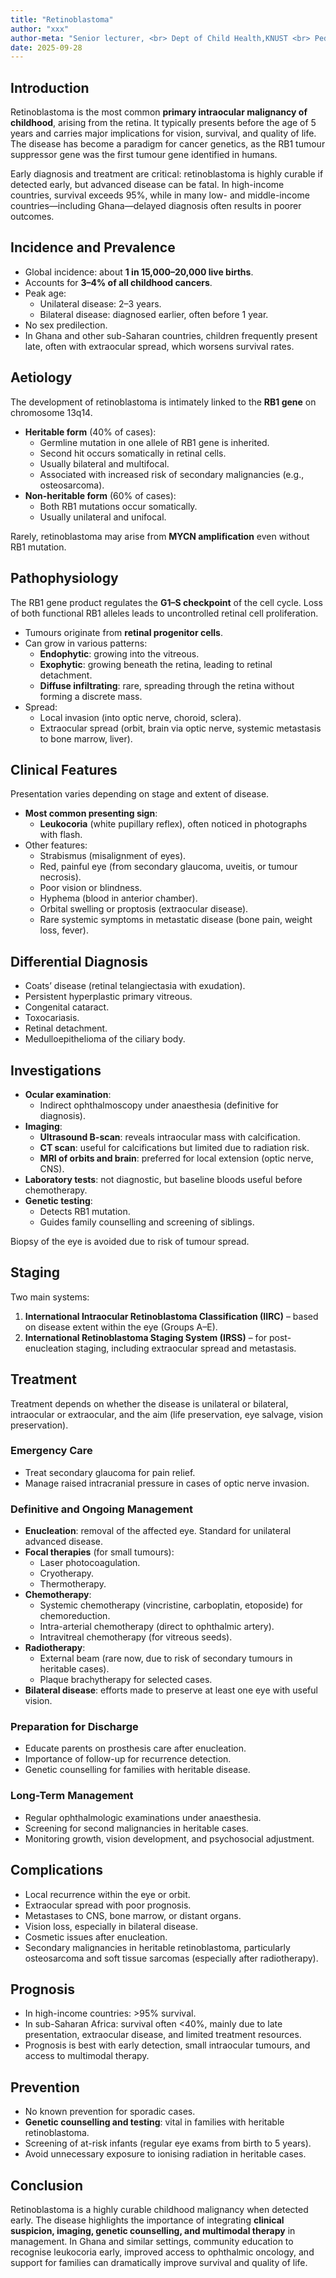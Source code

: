 ```yaml
---
title: "Retinoblastoma"
author: "xxx"
author-meta: "Senior lecturer, <br> Dept of Child Health,KNUST <br> Pediatric Oncologist"
date: 2025-09-28
---
```


## Introduction

Retinoblastoma is the most common **primary intraocular malignancy of childhood**, arising from the
retina. It typically presents before the age of 5 years and carries major implications for vision,
survival, and quality of life. The disease has become a paradigm for cancer genetics, as the RB1
tumour suppressor gene was the first tumour gene identified in humans.

Early diagnosis and treatment are critical: retinoblastoma is highly curable if detected early, but
advanced disease can be fatal. In high-income countries, survival exceeds 95%, while in many low-
and middle-income countries—including Ghana—delayed diagnosis often results in poorer outcomes.

## Incidence and Prevalence

-   Global incidence: about **1 in 15,000–20,000 live births**.
-   Accounts for **3–4% of all childhood cancers**.
-   Peak age:
    -   Unilateral disease: 2–3 years.
    -   Bilateral disease: diagnosed earlier, often before 1 year.
-   No sex predilection.
-   In Ghana and other sub-Saharan countries, children frequently present late, often with
    extraocular spread, which worsens survival rates.

## Aetiology

The development of retinoblastoma is intimately linked to the **RB1 gene** on chromosome 13q14.

-   **Heritable form** (40% of cases):
    -   Germline mutation in one allele of RB1 gene is inherited.
    -   Second hit occurs somatically in retinal cells.
    -   Usually bilateral and multifocal.
    -   Associated with increased risk of secondary malignancies (e.g., osteosarcoma).
-   **Non-heritable form** (60% of cases):
    -   Both RB1 mutations occur somatically.
    -   Usually unilateral and unifocal.

Rarely, retinoblastoma may arise from **MYCN amplification** even without RB1 mutation.

## Pathophysiology

The RB1 gene product regulates the **G1–S checkpoint** of the cell cycle. Loss of both functional
RB1 alleles leads to uncontrolled retinal cell proliferation.

-   Tumours originate from **retinal progenitor cells**.
-   Can grow in various patterns:
    -   **Endophytic**: growing into the vitreous.
    -   **Exophytic**: growing beneath the retina, leading to retinal detachment.
    -   **Diffuse infiltrating**: rare, spreading through the retina without forming a discrete
        mass.
-   Spread:
    -   Local invasion (into optic nerve, choroid, sclera).
    -   Extraocular spread (orbit, brain via optic nerve, systemic metastasis to bone marrow,
        liver).

## Clinical Features

Presentation varies depending on stage and extent of disease.

-   **Most common presenting sign**:
    -   **Leukocoria** (white pupillary reflex), often noticed in photographs with flash.
-   Other features:
    -   Strabismus (misalignment of eyes).
    -   Red, painful eye (from secondary glaucoma, uveitis, or tumour necrosis).
    -   Poor vision or blindness.
    -   Hyphema (blood in anterior chamber).
    -   Orbital swelling or proptosis (extraocular disease).
    -   Rare systemic symptoms in metastatic disease (bone pain, weight loss, fever).

## Differential Diagnosis

-   Coats’ disease (retinal telangiectasia with exudation).
-   Persistent hyperplastic primary vitreous.
-   Congenital cataract.
-   Toxocariasis.
-   Retinal detachment.
-   Medulloepithelioma of the ciliary body.

## Investigations

-   **Ocular examination**:
    -   Indirect ophthalmoscopy under anaesthesia (definitive for diagnosis).
-   **Imaging**:
    -   **Ultrasound B-scan**: reveals intraocular mass with calcification.
    -   **CT scan**: useful for calcifications but limited due to radiation risk.
    -   **MRI of orbits and brain**: preferred for local extension (optic nerve, CNS).
-   **Laboratory tests**: not diagnostic, but baseline bloods useful before chemotherapy.
-   **Genetic testing**:
    -   Detects RB1 mutation.
    -   Guides family counselling and screening of siblings.

Biopsy of the eye is avoided due to risk of tumour spread.

## Staging

Two main systems:

1.  **International Intraocular Retinoblastoma Classification (IIRC)** – based on disease extent
    within the eye (Groups A–E).
2.  **International Retinoblastoma Staging System (IRSS)** – for post-enucleation staging, including
    extraocular spread and metastasis.

## Treatment

Treatment depends on whether the disease is unilateral or bilateral, intraocular or extraocular, and
the aim (life preservation, eye salvage, vision preservation).

### Emergency Care

-   Treat secondary glaucoma for pain relief.
-   Manage raised intracranial pressure in cases of optic nerve invasion.

### Definitive and Ongoing Management

-   **Enucleation**: removal of the affected eye. Standard for unilateral advanced disease.
-   **Focal therapies** (for small tumours):
    -   Laser photocoagulation.
    -   Cryotherapy.
    -   Thermotherapy.
-   **Chemotherapy**:
    -   Systemic chemotherapy (vincristine, carboplatin, etoposide) for chemoreduction.
    -   Intra-arterial chemotherapy (direct to ophthalmic artery).
    -   Intravitreal chemotherapy (for vitreous seeds).
-   **Radiotherapy**:
    -   External beam (rare now, due to risk of secondary tumours in heritable cases).
    -   Plaque brachytherapy for selected cases.
-   **Bilateral disease**: efforts made to preserve at least one eye with useful vision.

### Preparation for Discharge

-   Educate parents on prosthesis care after enucleation.
-   Importance of follow-up for recurrence detection.
-   Genetic counselling for families with heritable disease.

### Long-Term Management

-   Regular ophthalmologic examinations under anaesthesia.
-   Screening for second malignancies in heritable cases.
-   Monitoring growth, vision development, and psychosocial adjustment.

## Complications

-   Local recurrence within the eye or orbit.
-   Extraocular spread with poor prognosis.
-   Metastases to CNS, bone marrow, or distant organs.
-   Vision loss, especially in bilateral disease.
-   Cosmetic issues after enucleation.
-   Secondary malignancies in heritable retinoblastoma, particularly osteosarcoma and soft tissue
    sarcomas (especially after radiotherapy).

## Prognosis

-   In high-income countries: \>95% survival.
-   In sub-Saharan Africa: survival often \<40%, mainly due to late presentation, extraocular
    disease, and limited treatment resources.
-   Prognosis is best with early detection, small intraocular tumours, and access to multimodal
    therapy.

## Prevention

-   No known prevention for sporadic cases.
-   **Genetic counselling and testing**: vital in families with heritable retinoblastoma.
-   Screening of at-risk infants (regular eye exams from birth to 5 years).
-   Avoid unnecessary exposure to ionising radiation in heritable cases.

## Conclusion

Retinoblastoma is a highly curable childhood malignancy when detected early. The disease highlights
the importance of integrating **clinical suspicion, imaging, genetic counselling, and multimodal
therapy** in management. In Ghana and similar settings, community education to recognise leukocoria
early, improved access to ophthalmic oncology, and support for families can dramatically improve
survival and quality of life.
